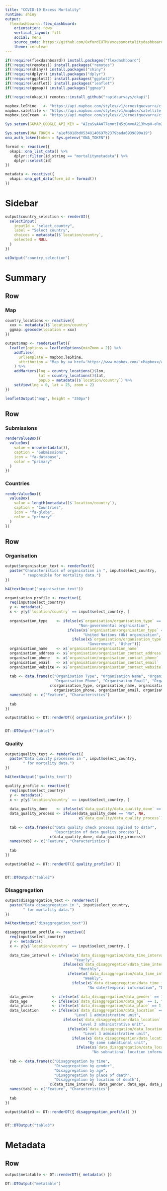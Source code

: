 ```yaml
---
title: "COVID-19 Excess Mortality"
runtime: shiny
output: 
  flexdashboard::flex_dashboard:
    orientation: rows
    vertical_layout: fill
    social: menu
    source_code: https://github.com/OxfordIHTM/excessmortalitydashboard
    theme: cerulean
---
```


```r
if(!require(flexdashboard)) install.packages("flexdashboard")
if(!require(remotes)) install.packages("remotes")
if(!require(shiny)) install.packages("shiny")
if(!require(dplyr)) install.packages("dplyr")
if(!require(ggplot2)) install.packages("ggplot2")
if(!require(leaflet)) install.packages("leaflet")
if(!require(ggmap)) install.packages("ggmap")

if(!require(okapi)) remotes::install_github("rapidsurveys/okapi")

mapbox.leShine   <- "https://api.mapbox.com/styles/v1/ernestguevarra/cjdlr8pvl0xiv2sqvq1evk1pl/tiles/256/{z}/{x}/{y}?access_token=pk.eyJ1IjoiZXJuZXN0Z3VldmFycmEiLCJhIjoiejRRLXlZdyJ9.sqS1zi0rDH5CIzvcn9SXSg"
mapbox.satellite <- "https://api.mapbox.com/styles/v1/mapbox/satellite-streets-v10/tiles/256/{z}/{x}/{y}?access_token=pk.eyJ1IjoiZXJuZXN0Z3VldmFycmEiLCJhIjoiejRRLXlZdyJ9.sqS1zi0rDH5CIzvcn9SXSg"
mapbox.iceCream  <- "https://api.mapbox.com/styles/v1/ernestguevarra/cj81sytkq8z5g2spicbkd4hmx/tiles/256/{z}/{x}/{y}?access_token=pk.eyJ1IjoiZXJuZXN0Z3VldmFycmEiLCJhIjoiejRRLXlZdyJ9.sqS1zi0rDH5CIzvcn9SXSg"

Sys.setenv(GGMAP_GOOGLE_API_KEY = "AIzaSyAAWT7emntIW5zGmvuA213hwpH-eRo2y8I")

Sys.setenv(ONA_TOKEN = "a1ef6918bd05348140697b2379bada6939890a19")
ona_auth_token(token = Sys.getenv("ONA_TOKEN"))

formid <- reactive({
  okapi::ona_list_data() %>%
    dplyr::filter(id_string == "mortalitymetadata") %>%
    dplyr::select(id)
})

metadata <- reactive({
  okapi::ona_get_data(form_id = formid())
})
```

Sidebar {.sidebar}
================================================================================

```r
output$country_selection <- renderUI({
  selectInput(
    inputId = "select_country",
    label = "Select country",
    choices = metadata()$`location/country`,
    selected = NULL
  )  
})

uiOutput("country_selection")
```

Summary
================================================================================

Row
--------------------------------------------------------------------------------

### Map

```r
country_locations <- reactive({
  xxx <- metadata()$`location/country`
  ggmap::geocode(location = xxx)
})

output$map <- renderLeaflet({
  leaflet(options = leafletOptions(minZoom = 2)) %>%
    addTiles(
      urlTemplate = mapbox.leShine,
      attribution = "Map by <a href='https://www.mapbox.com/'>Mapbox</a>"
    ) %>%
    addMarkers(lng = country_locations()$lon,
               lat = country_locations()$lat,
               popup = metadata()$`location/country`) %>%
    setView(lng = 0, lat = 25, zoom = 2)
})

leafletOutput("map", height = "350px")
```

Row
--------------------------------------------------------------------------------

### Submissions {.value-box}

```r
renderValueBox({
  valueBox(
    value = nrow(metadata()),
    caption = "Submissions",
    icon = "fa-database",
    color = "primary"
  )
})
```

### Countries {.value-box}

```r
renderValueBox({
  valueBox(
    value = length(metadata()$`location/country`),
    caption = "Countries",
    icon = "fa-globe",
    color = "primary"
  )
})
```

Row { .tabset .tabset-fade }
--------------------------------------------------------------------------------

### Organisation

```r
output$organisation_text <- renderText({
  paste("Characteristics of organisation in ", input$select_country,
        " responsible for mortality data.")
})

h4(textOutput("organisation_text"))

organisation_profile <- reactive({
  req(input$select_country)
  y <- metadata()
  x <- y[y$`location/country` == input$select_country, ]
  
  organisation_type    <- ifelse(x$`organisation/organisation_type` == "ngo",
                                 "Non-governmental organisation",
                            ifelse(x$`organisation/organisation_type` == "uno", 
                                   "United Nations (UN) organisation",
                              ifelse(x$`organisation/organisation_type` == "gov",
                                     "Government", "Other")))
  organisation_name    <- x$`organisation/organisation_name`
  organisation_address <- x$`organisation/organisation_contact_address`
  organisation_phone   <- x$`organisation/organisation_contact_phone`
  organisation_email   <- x$`organisation/organisation_contact_email`
  organisation_website <- x$`organisation/organisation_contact_website`
  
  tab <- data.frame(c("Organisation Type", "Organisation Name", "Organisation Address",
                      "Organisation Phone", "Organisation Email", "Organisation Website"),
                    c(organisation_type, organisation_name, organisation_address,
                      organisation_phone, organisation_email, organisation_website))
  names(tab) <- c("Feature", "Characteristics")
  
  tab
})

output$table1 <- DT::renderDT({ organisation_profile() })


DT::DTOutput("table1")
```

### Quality

```r
output$quality_text <- renderText({
  paste("Data quality processes in ", input$select_country,
        " for mortality data.")
})

h4(textOutput("quality_text"))

quality_profile <- reactive({
  req(input$select_country)
  y <- metadata()
  x <- y[y$`location/country` == input$select_country, ]
  
  data_quality_done    <- ifelse(x$`data_quality/data_quality_done` == 1, "Yes", "No")
  data_quality_process <- ifelse(data_quality_done == "No", NA,
                                 x$`data_quality/data_quality_process`)
  
  tab <- data.frame(c("Data quality check process applied to data?", 
                      "Description of data quality process"),
                    c(data_quality_done, data_quality_process))
  names(tab) <- c("Feature", "Characteristics")
  
  tab
})

output$table2 <- DT::renderDT({ quality_profile() })


DT::DTOutput("table2")
```

### Disaggregation

```r
output$disaggregation_text <- renderText({
  paste("Data disaggregation in ", input$select_country,
        " for mortality data.")
})

h4(textOutput("disaggregation_text"))

disaggregation_profile <- reactive({
  req(input$select_country)
  y <- metadata()
  x <- y[y$`location/country` == input$select_country, ]
  
  data_time_interval <- ifelse(x$`data_disaggregation/data_time_interval` == 1, 
                               "Yearly",
                          ifelse(x$`data_disaggregation/data_time_interval` == 2, 
                                 "Monthly",
                            ifelse(x$`data_disaggregation/data_time_interval` == 3, 
                                   "Weekly",
                              ifelse(x$`data_disaggregation/data_time_interval` == 4, 
                                     "No date/temporal information", "Don't know/not sure"))))

  data_gender        <- ifelse(x$`data_disaggregation/data_gender` == 1, "Yes", "No")
  data_age           <- ifelse(x$`data_disaggregation/data_age` == 1, "Yes", "No")
  data_place         <- ifelse(x$`data_disaggregation/data_place` == 1, "Yes", "No")
  data_location      <- ifelse(x$`data_disaggregation/data_location` == 1, 
                               "Level 1 administrative unit",
                          ifelse(x$`data_disaggregation/data_location` == 2,
                                 "Level 2 administrative unit",
                            ifelse(x$`data_disaggregation/data_location` == 3,
                                   "Level 3 administrative unit",
                              ifelse(x$`data_disaggregation/data_location` == 4,
                                     "By some subnational unit",
                                ifelse(x$`data_disaggregation/data_location` == 5,
                                       "No subnational location information", "Don't know/not sure")))))
  
  tab <- data.frame(c("Disaggregation by time", 
                      "Disaggregation by gender",
                      "Disaggregation by age",
                      "Disaggregation by place of death",
                      "Disaggregation by location of death"),
                    c(data_time_interval, data_gender, data_age, data_place, data_location))
  names(tab) <- c("Feature", "Characteristics")
  
  tab
})

output$table3 <- DT::renderDT({ disaggregation_profile() })


DT::DTOutput("table3")
```

Metadata
================================================================================

Row
--------------------------------------------------------------------------------

```r
output$metatable <- DT::renderDT({ metadata() })

DT::DTOutput("metatable")
```

